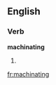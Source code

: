 ==English==

===Verb===
'''machinating'''

# {{present participle of|[[machinate]]}}

[[fr:machinating]]